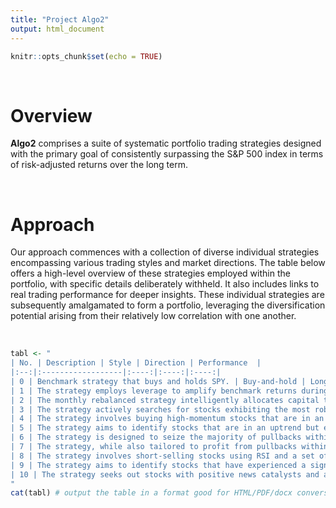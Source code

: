 ```yaml
---
title: "Project Algo2"
output: html_document
---
```


```r
knitr::opts_chunk$set(echo = TRUE)
```

&nbsp;

# Overview
 
**Algo2** comprises a suite of systematic portfolio trading strategies designed with the primary goal of consistently surpassing the S&P 500 index in terms of risk-adjusted returns over the long term.

&nbsp;

# Approach

Our approach commences with a collection of diverse individual strategies encompassing various trading styles and market directions. The table below offers a high-level overview of these strategies employed within the portfolio, with specific details deliberately withheld. It also includes links to real trading performance for deeper insights. These individual strategies are subsequently amalgamated to form a portfolio, leveraging the diversification potential arising from their relatively low correlation with one another.

&nbsp;

```r
tabl <- "
| No. | Description | Style | Direction | Performance  |
|:--:|:------------------|:----:|:----:|:----:|
| 0 | Benchmark strategy that buys and holds SPY. | Buy-and-hold | Long | [Link]() |
| 1 | The strategy employs leverage to amplify benchmark returns during bull markets and switches to Treasury bills to manage risks during bear markets. | Leverage trading | Long | [Link]() |
| 2 | The monthly rebalanced strategy intelligently allocates capital to the most promising general stock index funds and bond index funds, using a sliding-window historical performance analysis as its guiding principle. | Sector rotation | Long | [Link]() |
| 3 | The strategy actively searches for stocks exhibiting the most robust momentum, characterized by a consistent upward trajectory, and anticipates sustained growth in the foreseeable future. | Trend-following | Long | [Link]() |
| 4 | The strategy involves buying high-momentum stocks that are in an upward trend and employs trailing stops to secure profits. | Trend-following | Long | [Link]() |
| 5 | The strategy aims to identify stocks that are in an uptrend but exhibit low volatility, with the belief that these stocks present an opportunity for a more consistent and steady price appreciation. | Trend-following | Long | [Link]()
| 6 | The strategy is designed to seize the majority of pullbacks within an uptrend when the stocks become oversold, based on the percentage drop. | Mean-reversion | Long | [Link]() |
| 7 | The strategy, while also tailored to profit from pullbacks within an uptrend, employs a selection process that relies on advanced technical indicators like RSI and ADX. | Mean-reversion | Long | [Link]() |
| 8 | The strategy involves short-selling stocks using RSI and a set of additional technical indicators as a hedge when the overall market is in a downtrend. | Mean-reversion | Short | [Link]() |
| 9 | The strategy aims to identify stocks that have experienced a significant recent surge in price, anticipating a high probability of correction and a return to their mean or average value. | Mean-reversion | Short | [Link]() |
| 10 | The strategy seeks out stocks with positive news catalysts and aims to capitalize on their intraday price growth within the same trading session. | Day trading | Long | [Link]() |
"
cat(tabl) # output the table in a format good for HTML/PDF/docx conversion
```

&nbsp;